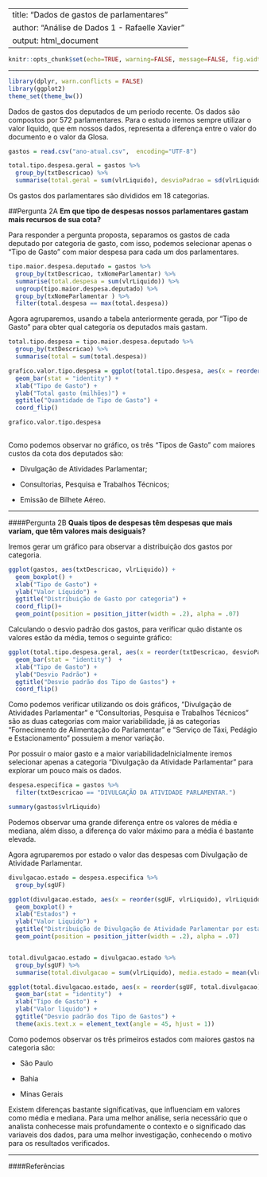 
---
title: "Dados de gastos de parlamentares"
author: "Análise de Dados 1 - Rafaelle Xavier"
output: html_document
---

```r
knitr::opts_chunk$set(echo=TRUE, warning=FALSE, message=FALSE, fig.width=12, fig.height=6)
```

----

```r
library(dplyr, warn.conflicts = FALSE)
library(ggplot2)
theme_set(theme_bw())

```

Dados de gastos dos deputados de um periodo recente. Os dados são compostos por 572 parlamentares. Para o estudo iremos sempre utilizar o valor líquido, que em nossos dados, representa a diferença entre o valor do documento e o valor da Glosa.

```r
gastos = read.csv("ano-atual.csv",  encoding="UTF-8")
```

```r
total.tipo.despesa.geral = gastos %>% 
  group_by(txtDescricao) %>% 
  summarise(total.geral = sum(vlrLiquido), desvioPadrao = sd(vlrLiquido))
```

Os gastos dos parlamentares são divididos em 18 categorias.

##Pergunta 2A 
**Em que tipo de despesas nossos parlamentares gastam mais recursos de sua cota?**

Para responder a pergunta proposta, separamos os gastos de cada deputado por categoria de gasto, com isso, podemos selecionar apenas o "Tipo de Gasto" com maior despesa para cada um dos parlamentares.  

```r

tipo.maior.despesa.deputado = gastos %>% 
  group_by(txtDescricao, txNomeParlamentar) %>% 
  summarise(total.despesa = sum(vlrLiquido)) %>%
  ungroup(tipo.maior.despesa.deputado) %>%
  group_by(txNomeParlamentar ) %>% 
  filter(total.despesa == max(total.despesa))

```

Agora agruparemos, usando a tabela anteriormente gerada, por "Tipo de Gasto" para obter qual categoria os deputados mais gastam.

```r

total.tipo.despesa = tipo.maior.despesa.deputado %>%
  group_by(txtDescricao) %>%
  summarise(total = sum(total.despesa))

grafico.valor.tipo.despesa = ggplot(total.tipo.despesa, aes(x = reorder(txtDescricao, total/1e6),y = total/1e6)) +
  geom_bar(stat = "identity") +
  xlab("Tipo de Gasto") + 
  ylab("Total gasto (milhões)") +
  ggtitle("Quantidade de Tipo de Gasto") +
  coord_flip()

grafico.valor.tipo.despesa
         
```

Como podemos observar no gráfico, os três "Tipos de Gasto" com maiores custos da cota dos deputados são:

* Divulgação de Atividades Parlamentar;

* Consultorias, Pesquisa e Trabalhos Técnicos;
 
* Emissão de Bilhete Aéreo.

----

####Pergunta 2B
**Quais tipos de despesas têm despesas que mais variam, que têm valores mais desiguais?**

Iremos gerar um gráfico para observar a distribuição dos gastos por categoria. 

```r
ggplot(gastos, aes(txtDescricao, vlrLiquido)) + 
  geom_boxplot() + 
  xlab("Tipo de Gasto") + 
  ylab("Valor Líquido") + 
  ggtitle("Distribuição de Gasto por categoria") +
  coord_flip()+
  geom_point(position = position_jitter(width = .2), alpha = .07)

```

Calculando o desvio padrão dos gastos, para verificar quão distante os valores estão da média, temos o seguinte gráfico:

```r

ggplot(total.tipo.despesa.geral, aes(x = reorder(txtDescricao, desvioPadrao), y = desvioPadrao)) + 
  geom_bar(stat = "identity")  + 
  xlab("Tipo de Gasto") + 
  ylab("Desvio Padrão") +
  ggtitle("Desvio padrão dos Tipo de Gastos") +
  coord_flip()

```

Como podemos verificar utilizando os dois gráficos, "Divulgação de Atividades Parlamentar" e "Consultorias, Pesquisa e Trabalhos Técnicos" são as duas categorias com maior variabilidade, já as categorias "Fornecimento de Alimentação do Parlamentar" e "Serviço de Táxi, Pedágio e Estacionamento" possuiem a menor variação.

Por possuir o maior gasto e a maior variabilidadeInicialmente iremos selecionar apenas a categoria "Divulgação da Atividade Parlamentar" para explorar um pouco mais os dados.

```r
despesa.especifica = gastos %>% 
  filter(txtDescricao == "DIVULGAÇÃO DA ATIVIDADE PARLAMENTAR.")
```

``` r
summary(gastos$vlrLiquido)
```

Podemos observar uma grande diferença entre os valores de média e mediana, além disso, a diferença do valor máximo para a média é bastante elevada.

Agora agruparemos por estado o valor das despesas com Divulgação de Atividade Parlamentar.

```r
divulgacao.estado = despesa.especifica %>%
  group_by(sgUF)

ggplot(divulgacao.estado, aes(x = reorder(sgUF, vlrLiquido), vlrLiquido)) + 
  geom_boxplot() + 
  xlab("Estados") + 
  ylab("Valor Liquido") + 
  ggtitle("Distribuição de Divulgação de Atividade Parlamentar por estado") +
  geom_point(position = position_jitter(width = .2), alpha = .07)


total.divulgacao.estado = divulgacao.estado %>%
  group_by(sgUF) %>%
  summarise(total.divulgacao = sum(vlrLiquido), media.estado = mean(vlrLiquido))

ggplot(total.divulgacao.estado, aes(x = reorder(sgUF, total.divulgacao), y = total.divulgacao)) + 
  geom_bar(stat = "identity")  + 
  xlab("Tipo de Gasto") + 
  ylab("Valor liquido") +
  ggtitle("Desvio padrão dos Tipo de Gastos") + 
  theme(axis.text.x = element_text(angle = 45, hjust = 1))


```

Como podemos observar os três primeiros estados com maiores gastos na categoria são:

* São Paulo

* Bahia

* Minas Gerais
  
Existem diferenças bastante significativas, que influenciam em valores como média e mediana. Para uma melhor análise, seria necessário que o analista conhecesse mais profundamente o contexto e o significado das variaveis dos dados, para uma melhor investigação, conhecendo o motivo para os resultados verificados.

----

####Referências



